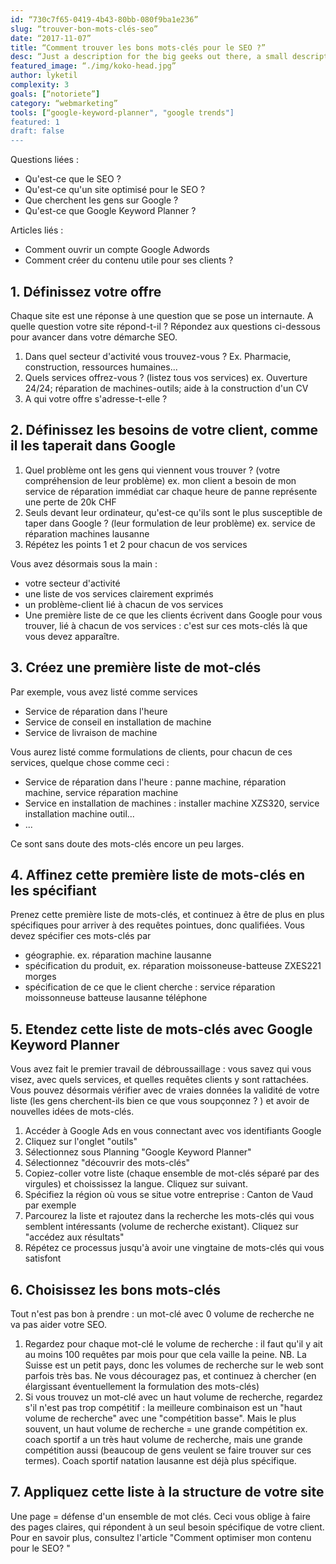 ```yaml
---
id: “730c7f65-0419-4b43-80bb-080f9ba1e236”
slug: “trouver-bon-mots-clés-seo”
date: “2017-11-07”
title: “Comment trouver les bons mots-clés pour le SEO ?”
desc: “Just a description for the big geeks out there, a small description to rule them all and in the darkness bind them.”
featured_image: “./img/koko-head.jpg”
author: lyketil
complexity: 3
goals: [“notoriete”]
category: “webmarketing”
tools: [“google-keyword-planner", "google trends"]
featured: 1
draft: false
---
```

Questions liées : 
- Qu'est-ce que le SEO ?
- Qu'est-ce qu'un site optimisé pour le SEO ? 
- Que cherchent les gens sur Google ? 
- Qu'est-ce que Google Keyword Planner ?

Articles liés : 
- Comment ouvrir un compte Google Adwords
- Comment créer du contenu utile pour ses clients ? 


## 1. Définissez votre offre
Chaque site est une réponse à une question que se pose un internaute. A quelle question votre site répond-t-il ? 
Répondez aux questions ci-dessous pour avancer dans votre démarche SEO. 
1. Dans quel secteur d'activité vous trouvez-vous ? Ex. Pharmacie, construction, ressources humaines...
2. Quels services offrez-vous ? (listez tous vos services) ex. Ouverture 24/24; réparation de machines-outils; aide à la construction d'un CV
3. A qui votre offre s'adresse-t-elle ?

## 2. Définissez les besoins de votre client, comme il les taperait dans Google
1. Quel problème ont les gens qui viennent vous trouver ? (votre compréhension de leur problème) ex. mon client a besoin de mon service de réparation immédiat car chaque heure de panne représente une perte de 20k CHF
2. Seuls devant leur ordinateur, qu'est-ce qu'ils sont le plus susceptible de taper dans Google ? (leur formulation de leur problème) ex. service de réparation machines lausanne
3. Répétez les points 1 et 2 pour chacun de vos services

Vous avez désormais sous la main : 
- votre secteur d'activité
- une liste de vos services clairement exprimés
- un problème-client lié à chacun de vos services 
- Une première liste de ce que les clients écrivent dans Google pour vous trouver, lié à chacun de vos services : c'est sur ces mots-clés là que vous devez apparaître.

## 3. Créez une première liste de mot-clés

Par exemple, vous avez listé comme services
- Service de réparation dans l'heure
- Service de conseil en installation de machine
- Service de livraison de machine

Vous aurez  listé comme formulations de clients, pour chacun de ces services, quelque chose comme ceci : 
- Service de réparation dans l'heure : panne machine, réparation machine, service réparation machine
- Service en installation de machines : installer machine XZS320, service installation machine outil...
- ...

Ce sont sans doute des mots-clés encore un peu larges. 

## 4. Affinez cette première liste de mots-clés en les spécifiant

Prenez cette première liste de mots-clés, et continuez à être de plus en plus spécifiques pour arriver à des requêtes pointues, donc qualifiées. 
Vous devez spécifier ces mots-clés par 
- géographie. ex. réparation machine lausanne
- spécification du produit, ex. réparation moissoneuse-batteuse ZXES221 morges
- spécification de ce que le client cherche : service réparation moissonneuse batteuse lausanne téléphone

## 5. Etendez cette liste de mots-clés avec Google Keyword Planner

Vous avez fait le premier travail de débroussaillage : vous savez qui vous visez, avec quels services, et quelles requêtes clients y sont rattachées.
Vous pouvez désormais vérifier avec de vraies données la validité de votre liste (les gens cherchent-ils bien ce que vous soupçonnez ? ) et avoir de nouvelles idées de mots-clés. 
1. Accéder à Google Ads en vous connectant avec vos identifiants Google
2. Cliquez sur l'onglet "outils"
3. Sélectionnez sous Planning "Google Keyword Planner"
4. Sélectionnez "découvrir des mots-clés"
5. Copiez-coller votre liste (chaque ensemble de mot-clés séparé par des virgules) et choississez la langue. Cliquez sur suivant.
6. Spécifiez la région où vous se situe votre entreprise : Canton de Vaud par exemple
7. Parcourez la liste et rajoutez dans la recherche les mots-clés qui vous semblent intéressants (volume de recherche existant). Cliquez sur "accédez aux résultats"
8. Répétez ce processus jusqu'à avoir une vingtaine de mots-clés qui vous satisfont

## 6. Choisissez les bons mots-clés 

Tout n'est pas bon à prendre : un mot-clé avec 0 volume de recherche ne va pas aider votre SEO. 
1. Regardez pour chaque mot-clé le volume de recherche : il faut qu'il y ait au moins 100 requêtes par mois pour que cela vaille la peine. 
NB. La Suisse est un petit pays, donc les volumes de recherche sur le web sont parfois très bas. Ne vous découragez pas, et continuez à chercher (en élargissant éventuellement la formulation des mots-clés)
2. Si vous trouvez un mot-clé avec un haut volume de recherche, regardez s'il n'est pas trop compétitif : la meilleure combinaison est un "haut volume de recherche" avec une "compétition basse". Mais le plus souvent, un haut volume de recherche = une grande compétition
ex. coach sportif a un très haut volume de recherche, mais une grande compétition aussi (beaucoup de gens veulent se faire trouver sur ces termes). Coach sportif natation lausanne est déjà plus spécifique. 

## 7. Appliquez cette liste à la structure de votre site
Une page = défense d'un ensemble de mot clés. Ceci vous oblige à faire des pages claires, qui répondent à un seul besoin spécifique de votre client. 
Pour en savoir plus, consultez l'article "Comment optimiser mon contenu pour le SEO? "